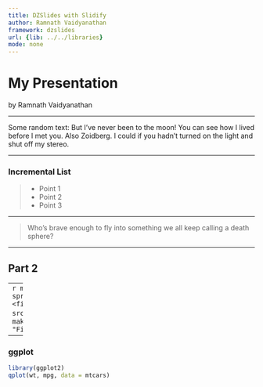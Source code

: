 ```yaml
---
title: DZSlides with Slidify
author: Ramnath Vaidyanathan
framework: dzslides
url: {lib: ../../libraries}
mode: none
---
```


# My Presentation
<footer>by Ramnath Vaidyanathan</footer>

---

Some random text: But I've never been to the moon! You can see how I lived before I met you. Also Zoidberg. I could if you hadn't turned on the light and shut off my stereo.

---

### Incremental List

> - Point 1
> - Point 2
> - Point 3

---

>Who's brave enough to fly into something we all keep calling a death sphere?

---

## Part 2

---
```r
make_figure <- function(src, caption){
  tpl <- sprintf('<div>
  <figure> 
    <img src="%s">
    <figcaption>%s</figcaption>
  </figure>
</div>', src, caption)
  tpl
}
```
`r make_figure("http://placekitten.com/g/800/600", "Figure Caption")`

---

### ggplot

```r
library(ggplot2)
qplot(wt, mpg, data = mtcars)
```


